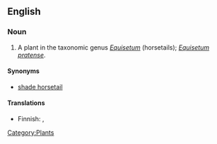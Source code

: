 ==English==

===Noun===
{{en-noun|sg=[[meadow]] [[horsetail]]}}

# A plant in the taxonomic genus ''[[Equisetum]]'' (horsetails); ''[[Equisetum pratense]]''.

====Synonyms====
*[[shade horsetail]]

====Translations====
{{top}}
*Finnish: {{t+|fi|lehtokorte}}, {{t-|fi|niittykorte}}
{{trans-mid}}
{{trans-bottom}}

[[Category:Plants]]